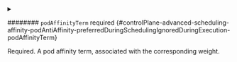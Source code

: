 

<PartialWeight />



<details className="config-field" data-expandable="true">
<summary>

######## `podAffinityTerm` <span className="config-field-required" data-required="false">required</span> <span className="config-field-type"></span> <span className="config-field-default"></span> <span className="config-field-enum"></span> {#controlPlane-advanced-scheduling-affinity-podAntiAffinity-preferredDuringSchedulingIgnoredDuringExecution-podAffinityTerm}

Required. A pod affinity term, associated with the corresponding weight.

</summary>

<PartialPodaffinitytermreference />


</details>
